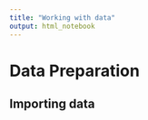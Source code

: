 ```yaml
---
title: "Working with data"
output: html_notebook
---
```


# Data Preparation

## Importing data

```r

```


